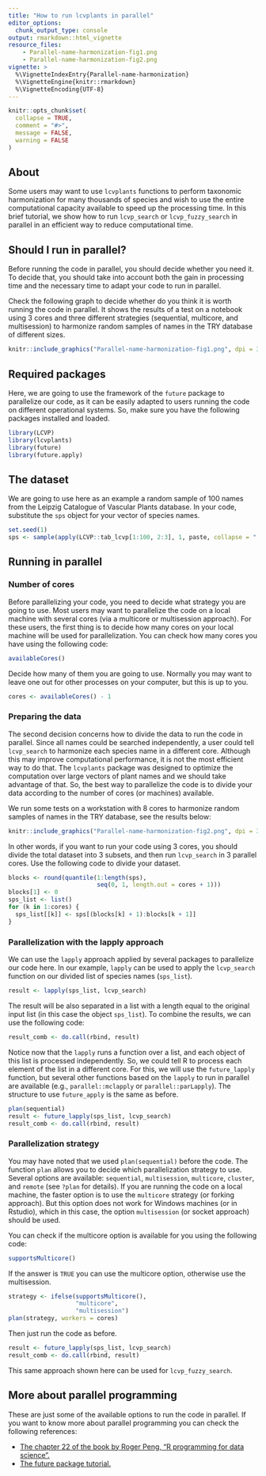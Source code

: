 ```yaml
---
title: "How to run lcvplants in parallel"
editor_options: 
  chunk_output_type: console
output: rmarkdown::html_vignette
resource_files:
    - Parallel-name-harmonization-fig1.png
    - Parallel-name-harmonization-fig2.png
vignette: >
  %\VignetteIndexEntry{Parallel-name-harmonization}
  %\VignetteEngine{knitr::rmarkdown}
  %\VignetteEncoding{UTF-8}
---
```


```r
knitr::opts_chunk$set(
  collapse = TRUE,
  comment = "#>",
  message = FALSE,
  warning = FALSE
)
```

## About

Some users may want to use `lcvplants` functions to perform taxonomic harmonization for many thousands of species and wish to use the entire computational capacity available to speed up the processing time. In this brief tutorial, we show how to run `lcvp_search` or `lcvp_fuzzy_search` in parallel in an efficient way to reduce computational time. 

## Should I run in parallel?

Before running the code in parallel, you should decide whether you need it. To decide that, you should take into account both the gain in processing time and the necessary time to adapt your code to run in parallel. 

Check the following graph to decide whether do you think it is worth running the code in parallel. It shows the results of a test on a notebook using 3 cores and three different strategies (sequential, multicore, and multisession) to harmonize random samples of names in the TRY database of different sizes.

```r
knitr::include_graphics("Parallel-name-harmonization-fig1.png", dpi = 300)
```


## Required packages  

Here, we are going to use the framework of the `future` package to parallelize our code, as it can be easily adapted to users running the code on different operational systems. 
So, make sure you have the following packages installed and loaded.

```r
library(LCVP)
library(lcvplants)
library(future)
library(future.apply)
```

## The dataset

We are going to use here as an example a random sample of 100 names from the Leipzig Catalogue of Vascular Plants database. In your code, substitute the `sps` object for your vector of species names.

```r
set.seed(1)
sps <- sample(apply(LCVP::tab_lcvp[1:100, 2:3], 1, paste, collapse = " "))

```


## Running in parallel 

### Number of cores

Before parallelizing your code, you need to decide what strategy you are going to use. Most users may want to parallelize the code on a local machine with several cores (via a multicore or multisession approach). For these users, the first thing is to decide how many cores on your local machine will be used for parallelization. You can check how many cores you have using the following code: 

```r
availableCores()
```

Decide how many of them you are going to use. Normally you may want to leave one out for other processes on your computer, but this is up to you. 

```r
cores <- availableCores() - 1
```


### Preparing the data

The second decision concerns how to divide the data to run the code in parallel. Since all names could be searched independently, a user could tell `lcvp_search` to harmonize each species name in a different core. Although this may improve computational performance, it is not the most efficient way to do that.
The `lcvplants` package was designed to optimize the computation over large vectors of plant names and we should take advantage of that. So, the best way to parallelize the code is to divide your data according to the number of cores (or machines) available. 

We run some tests on a workstation with 8 cores to harmonize random samples of names in the TRY database, see the results below: 

```r
knitr::include_graphics("Parallel-name-harmonization-fig2.png", dpi = 300)
```

In other words, if you want to run your code using 3 cores, you should divide the total dataset into 3 subsets, and then run `lcvp_search` in 3 parallel cores. Use the following code to divide your dataset.

```r
blocks <- round(quantile(1:length(sps), 
                         seq(0, 1, length.out = cores + 1)))
blocks[1] <- 0
sps_list <- list()
for (k in 1:cores) {
  sps_list[[k]] <- sps[(blocks[k] + 1):blocks[k + 1]]
}
```

### Parallelization with the lapply approach

We can use the `lapply` approach applied by several packages to parallelize our code here. In our example, `lapply` can be used to apply the `lcvp_search` function on our divided list of species names (`sps_list`).

```r
result <- lapply(sps_list, lcvp_search)
```

The result will be also separated in a list with a length equal to the original input list (in this case the object `sps_list`). To combine the results, we can use the following code:

```r
result_comb <- do.call(rbind, result)
```

Notice now that the `lapply` runs a function over a list, and each object of this list is processed independently. So, we could tell R to process each element of the list in a different core. For this, we will use the `future_lapply` function, but several other functions based on the `lapply` to run in parallel are available (e.g., `parallel::mclapply` or `parallel::parLapply`). The structure to use `future_apply` is the same as before.

```r
plan(sequential)
result <- future_lapply(sps_list, lcvp_search)
result_comb <- do.call(rbind, result)
```

### Parallelization strategy

You may have noted that we used `plan(sequential)` before the code. The function `plan` allows you to decide which parallelization strategy to use. Several options are available: `sequential`, `multisession`, `multicore`, `cluster`, and `remote` (see `?plan` for details). If you are running the code on a local machine, the faster option is to use the `multicore` strategy (or forking approach). But this option does not work for Windows machines (or in Rstudio), which in this case, the option `multisession` (or socket approach) should be used.

You can check if the multicore option is available for you using the following code:
```r
supportsMulticore()
```

If the answer is `TRUE` you can use the multicore option, otherwise use the multisession.
```r
strategy <- ifelse(supportsMulticore(), 
                   "multicore", 
                   "multisession")
plan(strategy, workers = cores)
```

Then just run the code as before.

```r
result <- future_lapply(sps_list, lcvp_search)
result_comb <- do.call(rbind, result)
```

This same approach shown here can be used for `lcvp_fuzzy_search`.

## More about parallel programming

These are just some of the available options to run the code in parallel. If you want to know more about parallel programming  you can check the following references:

* [The chapter 22 of the book by Roger Peng, "R programming for data science".](https://bookdown.org/rdpeng/rprogdatascience/parallel-computation.html)
* [The future package tutorial.](https://cran.r-project.org/web/packages/future/vignettes/future-1-overview.html)